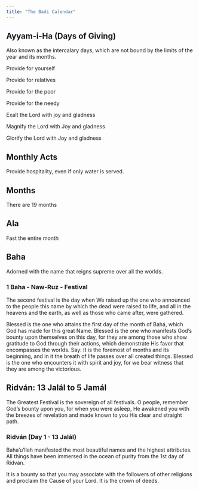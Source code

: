 ```yaml
---
title: "The Badi Calendar"
---
```


## Ayyam-i-Ha (Days of Giving)

Also known as the intercalary days, which are not bound by the limits of the year and its months.

Provide for yourself

Provide for relatives

Provide for the poor

Provide for the needy

Exalt the Lord with joy and gladness

Magnify the Lord with Joy and gladness

Glorify the Lord with Joy and gladness

## Monthly Acts

Provide hospitality, even if only water is served.

## Months

There are 19 months

## Ala

Fast the entire month

## Baha

Adorned with the name that reigns supreme over all the worlds.

### 1 Baha - Naw-Ruz - Festival

The second festival is the day when We raised up the one who announced to the people this name by which the dead were raised to life, and all in the heavens and the earth, as well as those who came after, were gathered.

Blessed is the one who attains the first day of the month of Bahá, which God has made for this great Name. Blessed is the one who manifests God’s bounty upon themselves on this day, for they are among those who show gratitude to God through their actions, which demonstrate His favor that encompasses the worlds. Say: It is the foremost of months and its beginning, and in it the breath of life passes over all created things. Blessed is the one who encounters it with spirit and joy, for we bear witness that they are among the victorious.

## **Ridván:** **13 Jalál to 5 Jamál**

The Greatest Festival is the sovereign of all festivals. O people, remember God's bounty upon you, for when you were asleep, He awakened you with the breezes of revelation and made known to you His clear and straight path.

### Ridván (Day 1 - **13 Jalál)**

Baha'u'llah manifested the most beautiful names and the highest attributes. All things have been immersed in the ocean of purity from the 1st day of Ridván.

It is a bounty so that you may associate with the followers of other religions and proclaim the Cause of your Lord. It is the crown of deeds.
